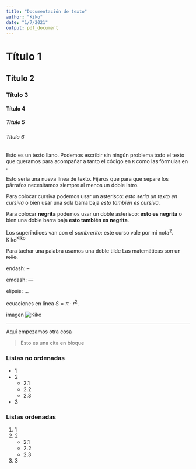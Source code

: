 ```yaml
---
title: "Documentación de texto"
author: "Kiko"
date: "1/7/2021"
output: pdf_document
---
```


# Título 1

## Título 2

### Título 3

#### Título 4

##### Título 5

###### Título 6

Esto es un texto llano. Podemos escribir sin ningún problema todo el texto que queramos para acompañar a tanto el código en `R` como las fórmulas en \LaTeX.

Esto sería una nueva línea de texto. Fijaros que para que separe los párrafos necesitamos siempre al menos un doble intro.

Para colocar cursiva podemos usar un asterisco: *esto sería un texto en cursiva* o bien usar una sola barra baja _esto también es cursiva_.

Para colocar **negrita** podemos usar un doble asterisco: **esto es negrita** o bien una doble barra baja __esto también es negrita__.

Los superíndices van con el *sombrerito*: este curso vale por mi nota^2^.
Kiko^Kiko^

Para tachar una palabra usamos una doble tilde ~~Las matemáticas son un rollo~~.

endash: --

emdash: ---

elipsis: ...

ecuaciones en línea $S=\pi\cdot r^2$.

imagen ![Kiko](kiko.png)

***

Aquí empezamos otra cosa

> Esto es una cita en bloque

### Listas no ordenadas

* 1
* 2
    + 2.1
    + 2.2
    + 2.3
* 3

### Listas ordenadas

1. 1
2. 2
    + 2.1
    + 2.2
    + 2.3
3. 3
